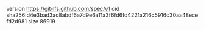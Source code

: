 version https://git-lfs.github.com/spec/v1
oid sha256:d4e3bad3ac8abdf6a7d9e6a11a3f6fd6fd4221a216c5916c30aa48ecefd2d981
size 86919
